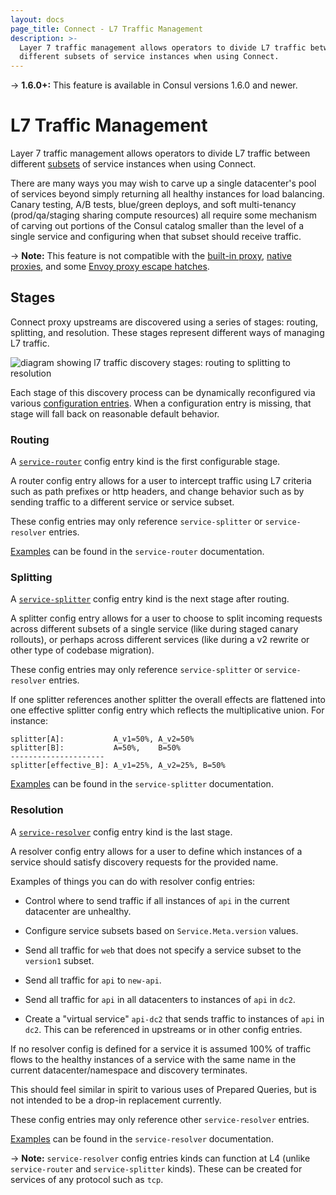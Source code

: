 ```yaml
---
layout: docs
page_title: Connect - L7 Traffic Management
description: >-
  Layer 7 traffic management allows operators to divide L7 traffic between
  different subsets of service instances when using Connect.
---
```


-> **1.6.0+:** This feature is available in Consul versions 1.6.0 and newer.

# L7 Traffic Management

Layer 7 traffic management allows operators to divide L7 traffic between
different
[subsets](/docs/connect/config-entries/service-resolver#service-subsets) of
service instances when using Connect.

There are many ways you may wish to carve up a single datacenter's pool of
services beyond simply returning all healthy instances for load balancing.
Canary testing, A/B tests, blue/green deploys, and soft multi-tenancy
(prod/qa/staging sharing compute resources) all require some mechanism of
carving out portions of the Consul catalog smaller than the level of a single
service and configuring when that subset should receive traffic.

-> **Note:** This feature is not compatible with the
[built-in proxy](/docs/connect/proxies/built-in),
[native proxies](/docs/connect/native),
and some [Envoy proxy escape hatches](/docs/connect/proxies/envoy#escape-hatch-overrides).

## Stages

Connect proxy upstreams are discovered using a series of stages: routing,
splitting, and resolution. These stages represent different ways of managing L7
traffic.

![diagram showing l7 traffic discovery stages: routing to splitting to resolution](/img/l7-traffic-stages.svg)

Each stage of this discovery process can be dynamically reconfigured via various
[configuration entries](/docs/agent/config-entries). When a configuration
entry is missing, that stage will fall back on reasonable default behavior.

### Routing

A [`service-router`](/docs/connect/config-entries/service-router) config
entry kind is the first configurable stage.

A router config entry allows for a user to intercept traffic using L7 criteria
such as path prefixes or http headers, and change behavior such as by sending
traffic to a different service or service subset.

These config entries may only reference `service-splitter` or
`service-resolver` entries.

[Examples](/docs/connect/config-entries/service-router#sample-config-entries)
can be found in the `service-router` documentation.

### Splitting

A [`service-splitter`](/docs/connect/config-entries/service-splitter) config
entry kind is the next stage after routing.

A splitter config entry allows for a user to choose to split incoming requests
across different subsets of a single service (like during staged canary
rollouts), or perhaps across different services (like during a v2 rewrite or
other type of codebase migration).

These config entries may only reference `service-splitter` or
`service-resolver` entries.

If one splitter references another splitter the overall effects are flattened
into one effective splitter config entry which reflects the multiplicative
union. For instance:

    splitter[A]:           A_v1=50%, A_v2=50%
    splitter[B]:           A=50%,    B=50%
    ---------------------
    splitter[effective_B]: A_v1=25%, A_v2=25%, B=50%

[Examples](/docs/connect/config-entries/service-splitter#sample-config-entries)
can be found in the `service-splitter` documentation.

### Resolution

A [`service-resolver`](/docs/connect/config-entries/service-resolver) config
entry kind is the last stage.

A resolver config entry allows for a user to define which instances of a
service should satisfy discovery requests for the provided name.

Examples of things you can do with resolver config entries:

- Control where to send traffic if all instances of `api` in the current
  datacenter are unhealthy.

- Configure service subsets based on `Service.Meta.version` values.

- Send all traffic for `web` that does not specify a service subset to the
  `version1` subset.

- Send all traffic for `api` to `new-api`.

- Send all traffic for `api` in all datacenters to instances of `api` in `dc2`.

- Create a "virtual service" `api-dc2` that sends traffic to instances of `api`
  in `dc2`. This can be referenced in upstreams or in other config entries.

If no resolver config is defined for a service it is assumed 100% of traffic
flows to the healthy instances of a service with the same name in the current
datacenter/namespace and discovery terminates.

This should feel similar in spirit to various uses of Prepared Queries, but is
not intended to be a drop-in replacement currently.

These config entries may only reference other `service-resolver` entries.

[Examples](/docs/connect/config-entries/service-resolver#sample-config-entries)
can be found in the `service-resolver` documentation.

-> **Note:** `service-resolver` config entries kinds can function at L4 (unlike
`service-router` and `service-splitter` kinds). These can be created for
services of any protocol such as `tcp`.
